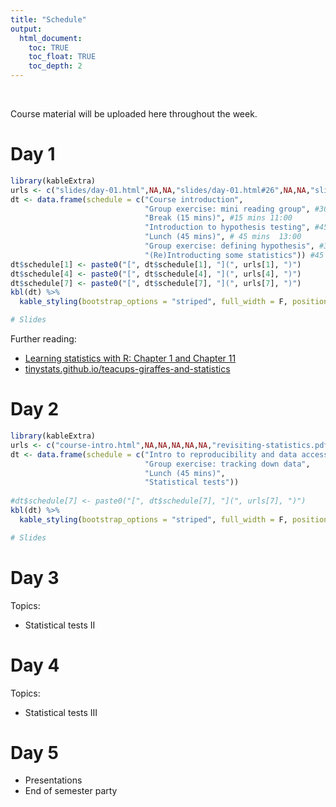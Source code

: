 ```yaml
---
title: "Schedule"
output:
  html_document:
    toc: TRUE
    toc_float: TRUE
    toc_depth: 2
---
```


\

Course material will be uploaded here throughout the week.

# Day 1

```r
library(kableExtra)
urls <- c("slides/day-01.html",NA,NA,"slides/day-01.html#26",NA,NA,"slides/revisiting-statistics.pdf")
dt <- data.frame(schedule = c("Course introduction",
                              "Group exercise: mini reading group", #30-45 mins
                              "Break (15 mins)", #15 mins 11:00
                              "Introduction to hypothesis testing", #45 min lecture 12:00
                              "Lunch (45 mins)", # 45 mins  13:00
                              "Group exercise: defining hypothesis", #30 minutes
                              "(Re)Introducting some statistics")) #45 minutes
dt$schedule[1] <- paste0("[", dt$schedule[1], "](", urls[1], ")")
dt$schedule[4] <- paste0("[", dt$schedule[4], "](", urls[4], ")")
dt$schedule[7] <- paste0("[", dt$schedule[7], "](", urls[7], ")")
kbl(dt) %>%
  kable_styling(bootstrap_options = "striped", full_width = F, position = "left")

# Slides
```

Further reading:

* [Learning statistics with R: Chapter 1 and Chapter 11](https://learningstatisticswithr.com/book/why-do-we-learn-statistics.html)
* [tinystats.github.io/teacups-giraffes-and-statistics](https://tinystats.github.io/teacups-giraffes-and-statistics/)



# Day 2

```r
library(kableExtra)
urls <- c("course-intro.html",NA,NA,NA,NA,NA,"revisiting-statistics.pdf")
dt <- data.frame(schedule = c("Intro to reproducibility and data accessibility",
                              "Group exercise: tracking down data",
                              "Lunch (45 mins)",
                              "Statistical tests"))
                 
#dt$schedule[7] <- paste0("[", dt$schedule[7], "](", urls[7], ")")
kbl(dt) %>%
  kable_styling(bootstrap_options = "striped", full_width = F, position = "left")

# Slides
```


# Day 3

Topics:

* Statistical tests II

# Day 4

Topics:

* Statistical tests III

# Day 5

* Presentations
* End of semester party

